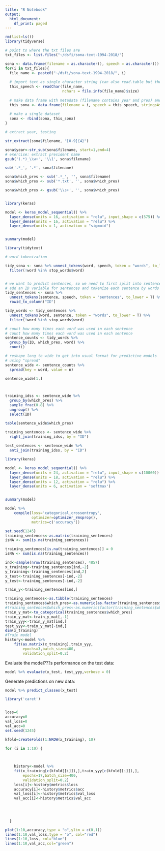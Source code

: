 ```yaml
---
title: "R Notebook"
output:
  html_document:
    df_print: paged
---
```


```r

rm(list=ls())
library(tidyverse)

# point to where the txt files are
txt_files <- list.files("~/dsfi/sona-text-1994-2018/")
```


```r
sona <- data.frame(filename = as.character(), speech = as.character())
for(i in txt_files){
  file_name <- paste0("~/dsfi/sona-text-1994-2018/", i)
  
  # import text as single character string (can also read.table but the "seperator" causes problems)
  this_speech <- readChar(file_name, 
                          nchars = file.info(file_name)$size)
  
  # make data frame with metadata (filename contains year and pres) and speech
  this_sona <- data.frame(filename = i, speech = this_speech, stringsAsFactors = FALSE)
  
  # make a single dataset
  sona <- rbind(sona, this_sona)
}


```

```r
# extract year, testing

str_extract(sona$filename, "[0-9]{4}")

sona$year<-str_sub(sona$filename, start=1,end=4)
# exercise: extract president name
gsub('(.*)_\\w+', '\\1', sona$filename)

sub('.*_', '.*', sona$filename)

sona$which_pres <- sub('.*_', '', sona$filename)
sona$which_pres <- sub('*.txt', '', sona$which_pres)

sona$which_pres <- gsub('\\s+', '', sona$which_pres)



```



```r

library(keras)

model <- keras_model_sequential() %>% 
  layer_dense(units = 16, activation = "relu", input_shape = c(575)) %>% 
  layer_dense(units = 16, activation = "relu") %>% 
  layer_dense(units = 1, activation = "sigmoid")


summary(model)

```



```r
library(tidytext)

# word tokenization

tidy_sona <- sona %>% unnest_tokens(word, speech, token = "words", to_lower = T) %>% 
  filter(!word %in% stop_words$word) 


# we want to predict sentences, so we need to first split into sentences
# add an ID variable for sentences and tokenize each sentence by words
tidy_sentences <- sona %>% 
  unnest_tokens(sentence, speech, token = "sentences", to_lower = T) %>%
  rowid_to_column("ID")

tidy_words <- tidy_sentences %>% 
  unnest_tokens(word, sentence, token = "words", to_lower = T) %>% 
  filter(!word %in% stop_words$word) 

# count how many times each word was used in each sentence
# count how many times each word was used in each sentence
sentence_counts <- tidy_words %>% 
  group_by(ID, which_pres, word) %>% 
  count()

# reshape long to wide to get into usual format for predictive models 
# using "spread"
sentence_wide <- sentence_counts %>%
  spread(key = word, value = n)

sentence_wide[1,]




```
```r
training_idss <- sentence_wide %>% 
  group_by(which_pres) %>% 
  sample_frac(0.8) %>% 
  ungroup() %>%
  select(ID)

table(sentence_wide$which_pres)

training_sentences <- sentence_wide %>% 
  right_join(training_idss, by = "ID")
  
test_sentences <- sentence_wide %>% 
  anti_join(training_idss, by = "ID")
```

```r
library(keras)

model <- keras_model_sequential() %>% 
  layer_dense(units = 24, activation = "relu", input_shape = c(10060)) %>% 
  layer_dense(units = 18, activation = "relu") %>% 
  layer_dense(units = 12, activation = "relu") %>% 
  layer_dense(units = 6, activation = 'softmax')


summary(model)

```



```r
model %>%
    compile(loss='categorical_crossentropy',
            optimizer=optimizer_rmsprop(),
            metrics=c('accuracy'))

set.seed(1245)
training_sentences<-as.matrix(training_sentences)
isNA <- sum(is.na(training_sentences))

training_sentences[is.na(training_sentences)] = 0
isNA <- sum(is.na(training_sentences))

ind<-sample(nrow(training_sentences), 4857)
x_training<-training_sentences[ind,-2]
y_training<-training_sentences[ind,2]
x_test<-training_sentences[-ind,-2]
y_test<-training_sentences[-ind,-2]

train_y<-training_sentences[ind,]

training_sentences<-as.tibble(training_sentences)
training_sentences$which_pres<-as.numeric(as.factor(training_sentences$which_pres))
#training_sentences$which_pres<-as.numeric(factor(training_sentences$which_pres, levels = unique(training_sentences$which_pres)))
train_y_mat<-to_categorical(training_sentences$which_pres)
train_y_mat<-train_y_mat[,-1]
train_yyy<-train_y_mat[ind,]
test_yyy<-train_y_mat[-ind,]
dim(x_training)
#Train model
history<-model %>%
    fit(as.matrix(x_training),train_yyy,
        epochs=3,batch_size=400,
        validation_split=0.2)


```

Evaluate the model???s performance on the test data:
```r
model %>% evaluate(x_test, test_yyy,verbose = 0)

```
Generate predictions on new data:

```r
model %>% predict_classes(x_test)

```


```r
library('caret')


loss=0
accuracy=0
val_loss=0
val_acc=0
set.seed(1245)

kfold=createFolds(1:NROW(x_training), 10)

for (i in 1:10) {

    
  
    history<-model %>%
    fit(x_training[c(kfold[[i]]),],train_yyy[c(kfold[[i]]),],
        epochs=17,batch_size=400,
        validation_split=0.2)
    loss[i]<-history$metrics$loss
    accuracy[i]<-history$metrics$acc
    val_loss[i]<-history$metrics$val_loss
    val_acc[i]<-history$metrics$val_acc
    
    
  

  }
```


```r



plot(1:10,accuracy,type = "o",ylim = c(0,1))
lines(1:10,val_loss,type = "o", col="red")
lines(1:10,loss, col="blue")
lines(1:10,val_acc,col="green")

```

